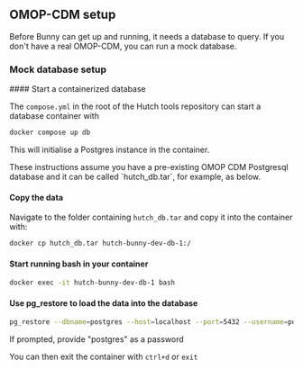 
## OMOP-CDM setup

Before Bunny can get up and running, it needs a database to query.
If you don't have a real OMOP-CDM, you can run a mock database.

### Mock database setup

<Steps>
#### Start a containerized database

The `compose.yml` in the root of the Hutch tools repository can start a database container with

```bash copy
docker compose up db
```

This will initialise a Postgres instance in the container.

<Callout type="info">
  These instructions assume you have a pre-existing OMOP CDM Postgresql database
  and it can be called `hutch_db.tar`, for example, as below.
</Callout>

#### Copy the data

Navigate to the folder containing `hutch_db.tar` and copy it into the container with:

```bash copy
docker cp hutch_db.tar hutch-bunny-dev-db-1:/
```

#### Start running bash in your container

```bash copy
docker exec -it hutch-bunny-dev-db-1 bash
```

#### Use pg_restore to load the data into the database

```bash copy
pg_restore --dbname=postgres --host=localhost --port=5432 --username=postgres --password hutch_db.tar
```

If prompted, provide "postgres" as a password

You can then exit the container with `ctrl+d` or `exit`

</Steps>

